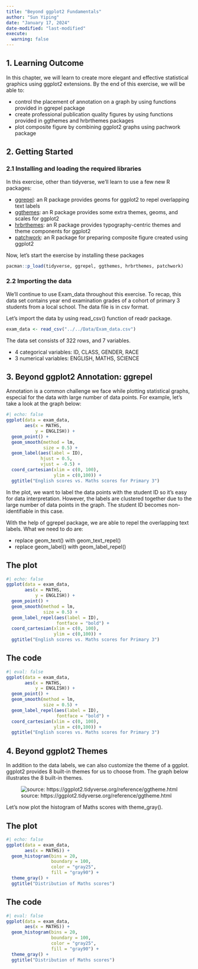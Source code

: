 ```yaml
---
title: "Beyond ggplot2 Fundamentals"
author: "Sun Yiping"
date: "January 17, 2024"
date-modified: "last-modified"
execute: 
  warning: false
---
```


## 1. Learning Outcome

In this chapter, we will learn to create more elegant and effective statistical graphics using ggplot2 extensions. By the end of this exercise, we will be able to:

-   control the placement of annotation on a graph by using functions provided in ggrepel package
-   create professional publication quality figures by using functions provided in ggthemes and hrbrthemes packages
-   plot composite figure by combining ggplot2 graphs using pachwork package

## 2. Getting Started

### 2.1 Installing and loading the required libraries

In this exercise, other than tidyverse, we'll learn to use a few new R packages:

-   [ggrepel](https://ggrepel.slowkow.com/): an R package provides geoms for ggplot2 to repel overlapping text labels
-   [ggthemes](https://statisticsglobe.com/ggthemes-package-r): an R package provides some extra themes, geoms, and scales for ggplot2
-   [hrbrthemes](https://r-graph-gallery.com/package/hrbrthemes.html): an R package provides typography-centric themes and theme components for ggplot2
-   [patchwork](https://patchwork.data-imaginist.com/): an R package for preparing composite figure created using ggplot2

Now, let's start the exercise by installing these packages

```r
pacman::p_load(tidyverse, ggrepel, ggthemes, hrbrthemes, patchwork)
```

### 2.2 Importing the data

We'll continue to use Exam_data throughout this exercise. To recap, this data set contains year end examination grades of a cohort of primary 3 students from a local school. The data file is in csv format.

Let's import the data by using read_csv() function of readr package.

```r
exam_data <- read_csv("../../Data/Exam_data.csv")
```

The data set consists of 322 rows, and 7 variables.

-   4 categorical variables: ID, CLASS, GENDER, RACE
-   3 numerical variables: ENGLISH, MATHS, SCIENCE

## 3. Beyond ggplot2 Annotation: ggrepel

Annotation is a common challenge we face while plotting statistical graphs, especial for the data with large number of data points. For example, let's take a look at the graph below:

```r
#| echo: false
ggplot(data = exam_data,
       aes(x = MATHS,
           y = ENGLISH)) +
  geom_point() +
  geom_smooth(method = lm,
              size = 0.5) +
  geom_label(aes(label = ID),
             hjust = 0.5,
             vjust = -0.5) +
  coord_cartesian(xlim = c(0, 100),
                  ylim = c(0,100)) +
  ggtitle("English scores vs. Maths scores for Primary 3")
```

In the plot, we want to label the data points with the student ID so it's easy for data interpretation. However, the labels are clustered together due to the large number of data points in the graph. The student ID becomes non-identifiable in this case.

With the help of ggrepel package, we are able to repel the overlapping text labels. What we need to do are:

-   replace geom_text() with geom_text_repel()
-   replace geom_label() with geom_label_repel()

::: panel-tabset
## The plot

```r
#| echo: false
ggplot(data = exam_data,
       aes(x = MATHS,
           y = ENGLISH)) +
  geom_point() +
  geom_smooth(method = lm,
              size = 0.5) +
  geom_label_repel(aes(label = ID),
                   fontface = "bold") +
  coord_cartesian(xlim = c(0, 100),
                  ylim = c(0,100)) +
  ggtitle("English scores vs. Maths scores for Primary 3")
```

## The code

```r
#| eval: false
ggplot(data = exam_data,
       aes(x = MATHS,
           y = ENGLISH)) +
  geom_point() +
  geom_smooth(method = lm,
              size = 0.5) +
  geom_label_repel(aes(label = ID),
                   fontface = "bold") +
  coord_cartesian(xlim = c(0, 100),
                  ylim = c(0,100)) +
  ggtitle("English scores vs. Maths scores for Primary 3")
```
:::

## 4. Beyond ggplot2 Themes

In addition to the data labels, we can also customize the theme of a ggplot. ggplot2 provides 8 built-in themes for us to choose from. The graph below illustrates the 8 built-in themes.

![source: https://ggplot2.tidyverse.org/reference/ggtheme.html](ggplot2_themes.png){fig-align="center"}

Let's now plot the histogram of Maths scores with theme_gray().

::: panel-tabset

## The plot

```r
#| echo: false
ggplot(data = exam_data,
       aes(x = MATHS)) +
  geom_histogram(bins = 20,
                 boundary = 100,
                 color = "gray25",
                 fill = "gray90") +
  theme_gray() +
  ggtitle("Distribution of Maths scores")
```

## The code

```r
#| eval: false
ggplot(data = exam_data,
       aes(x = MATHS)) +
  geom_histogram(bins = 20,
                 boundary = 100,
                 color = "gray25",
                 fill = "gray90") +
  theme_gray() +
  ggtitle("Distribution of Maths scores")
```

:::













